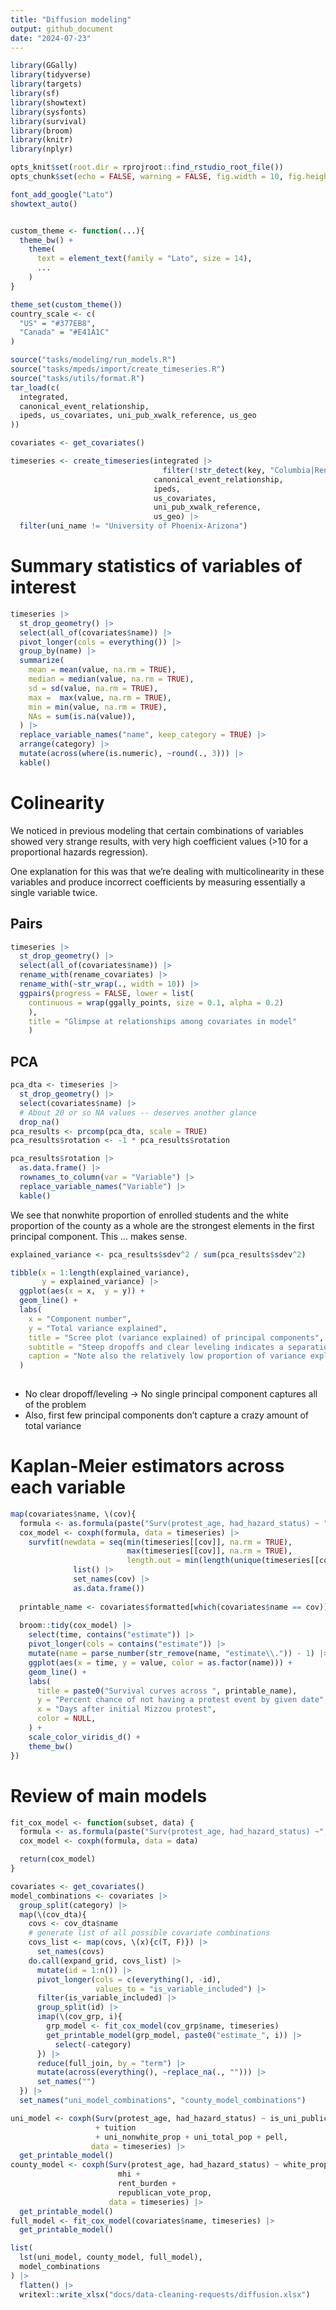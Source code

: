 ```yaml
---
title: "Diffusion modeling"
output: github_document
date: "2024-07-23"
---
```


```r
library(GGally)
library(tidyverse)
library(targets)
library(sf)
library(showtext)
library(sysfonts)
library(survival)
library(broom)
library(knitr)
library(nplyr)

opts_knit$set(root.dir = rprojroot::find_rstudio_root_file())
opts_chunk$set(echo = FALSE, warning = FALSE, fig.width = 10, fig.height = 7)

font_add_google("Lato")
showtext_auto()


custom_theme <- function(...){
  theme_bw() + 
    theme(
      text = element_text(family = "Lato", size = 14),
      ...
    )
}

theme_set(custom_theme())
country_scale <- c(
  "US" = "#377EB8",
  "Canada" = "#E41A1C"
)

```

```r
source("tasks/modeling/run_models.R")
source("tasks/mpeds/import/create_timeseries.R")
source("tasks/utils/format.R")
tar_load(c(
  integrated,
  canonical_event_relationship, 
  ipeds, us_covariates, uni_pub_xwalk_reference, us_geo
))

covariates <- get_covariates()

timeseries <- create_timeseries(integrated |>
                                  filter(!str_detect(key, "Columbia|Reno")),
                                canonical_event_relationship,
                                ipeds,
                                us_covariates,
                                uni_pub_xwalk_reference,
                                us_geo) |> 
  filter(uni_name != "University of Phoenix-Arizona")

```

# Summary statistics of variables of interest

```r
timeseries |> 
  st_drop_geometry() |> 
  select(all_of(covariates$name)) |> 
  pivot_longer(cols = everything()) |> 
  group_by(name) |> 
  summarize(
    mean = mean(value, na.rm = TRUE),
    median = median(value, na.rm = TRUE),
    sd = sd(value, na.rm = TRUE),
    max =  max(value, na.rm = TRUE),
    min = min(value, na.rm = TRUE),
    NAs = sum(is.na(value)),
  ) |> 
  replace_variable_names("name", keep_category = TRUE) |> 
  arrange(category) |> 
  mutate(across(where(is.numeric), ~round(., 3))) |> 
  kable()
```

# Colinearity

We noticed in previous modeling that certain combinations
of variables showed very strange results, with very high coefficient values
(>10 for a proportional hazards regression).

One explanation for this was that we're dealing with multicolinearity
in these variables and produce incorrect coefficients by measuring 
essentially a single variable twice. 

## Pairs 

```r

timeseries |> 
  st_drop_geometry() |> 
  select(all_of(covariates$name)) |> 
  rename_with(rename_covariates) |> 
  rename_with(~str_wrap(., width = 10)) |> 
  ggpairs(progress = FALSE, lower = list(
    continuous = wrap(ggally_points, size = 0.1, alpha = 0.2)
    ),
    title = "Glimpse at relationships among covariates in model"
    )
```

## PCA


```r

pca_dta <- timeseries |> 
  st_drop_geometry() |> 
  select(covariates$name) |> 
  # About 20 or so NA values -- deserves another glance
  drop_na()
pca_results <- prcomp(pca_dta, scale = TRUE) 
pca_results$rotation <- -1 * pca_results$rotation

pca_results$rotation |>
  as.data.frame() |>
  rownames_to_column(var = "Variable") |> 
  replace_variable_names("Variable") |> 
  kable()
```

We see that nonwhite proportion of enrolled students and the white proportion of
the county as a whole are the strongest elements in the first principal component.
This ... makes sense.


```r
explained_variance <- pca_results$sdev^2 / sum(pca_results$sdev^2)

tibble(x = 1:length(explained_variance),
       y = explained_variance) |> 
  ggplot(aes(x = x,  y = y)) +
  geom_line() + 
  labs(
    x = "Component number",
    y = "Total variance explained",
    title = "Scree plot (variance explained) of principal components",
    subtitle = "Steep dropoffs and clear leveling indicates a separation between useful and not-very-useful PCs. Here, no clear picture emerges.",
    caption = "Note also the relatively low proportion of variance explained by the highest component (.30)"
  )
  
```

- No clear dropoff/leveling -> No single principal component captures all of the problem
- Also, first few principal components don't capture a crazy amount of total variance

# Kaplan-Meier estimators across each variable

```r
map(covariates$name, \(cov){
  formula <- as.formula(paste("Surv(protest_age, had_hazard_status) ~ ", cov))
  cox_model <- coxph(formula, data = timeseries) |> 
    survfit(newdata = seq(min(timeseries[[cov]], na.rm = TRUE),
                          max(timeseries[[cov]], na.rm = TRUE), 
                          length.out = min(length(unique(timeseries[[cov]])), 4)) |> 
              list() |> 
              set_names(cov) |> 
              as.data.frame())
  
  printable_name <- covariates$formatted[which(covariates$name == cov)]
  
  broom::tidy(cox_model) |> 
    select(time, contains("estimate")) |> 
    pivot_longer(cols = contains("estimate")) |> 
    mutate(name = parse_number(str_remove(name, "estimate\\.")) - 1) |> 
    ggplot(aes(x = time, y = value, color = as.factor(name))) + 
    geom_line() +
    labs(
      title = paste0("Survival curves across ", printable_name),
      y = "Percent chance of not having a protest event by given date",
      x = "Days after initial Mizzou protest",
      color = NULL,
    ) + 
    scale_color_viridis_d() + 
    theme_bw()
})

```

# Review of main models

```r

fit_cox_model <- function(subset, data) {
  formula <- as.formula(paste("Surv(protest_age, had_hazard_status) ~", paste(subset, collapse = " + ")))
  cox_model <- coxph(formula, data = data)

  return(cox_model)
}

covariates <- get_covariates()
model_combinations <- covariates |>
  group_split(category) |>
  map(\(cov_dta){
    covs <- cov_dta$name
    # generate list of all possible covariate combinations
    covs_list <- map(covs, \(x){c(T, F)}) |>
      set_names(covs)
    do.call(expand_grid, covs_list) |>
      mutate(id = 1:n()) |>
      pivot_longer(cols = c(everything(), -id),
                   values_to = "is_variable_included") |>
      filter(is_variable_included) |>
      group_split(id) |> 
      imap(\(cov_grp, i){
        grp_model <- fit_cox_model(cov_grp$name, timeseries)
        get_printable_model(grp_model, paste0("estimate_", i)) |> 
          select(-category)
      }) |>
      reduce(full_join, by = "term") |>
      mutate(across(everything(), ~replace_na(., ""))) |> 
      set_names("")
  }) |> 
  set_names("uni_model_combinations", "county_model_combinations")

uni_model <- coxph(Surv(protest_age, had_hazard_status) ~ is_uni_public
                   + tuition
                   + uni_nonwhite_prop + uni_total_pop + pell,
                  data = timeseries) |>
  get_printable_model()
county_model <- coxph(Surv(protest_age, had_hazard_status) ~ white_prop +
                        mhi +
                        rent_burden +
                        republican_vote_prop,
                      data = timeseries) |>
  get_printable_model()
full_model <- fit_cox_model(covariates$name, timeseries) |>
  get_printable_model()

list(
  lst(uni_model, county_model, full_model),
  model_combinations
) |> 
  flatten() |> 
  writexl::write_xlsx("docs/data-cleaning-requests/diffusion.xlsx")
```
